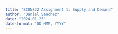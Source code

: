 ```yaml
---
title: "ECON832 Assignment 1: Supply and Demand"
author: "Daniel Sánchez"
date: "2024-01-25"
date-format: "DD MMM, YYYY"
---
```

